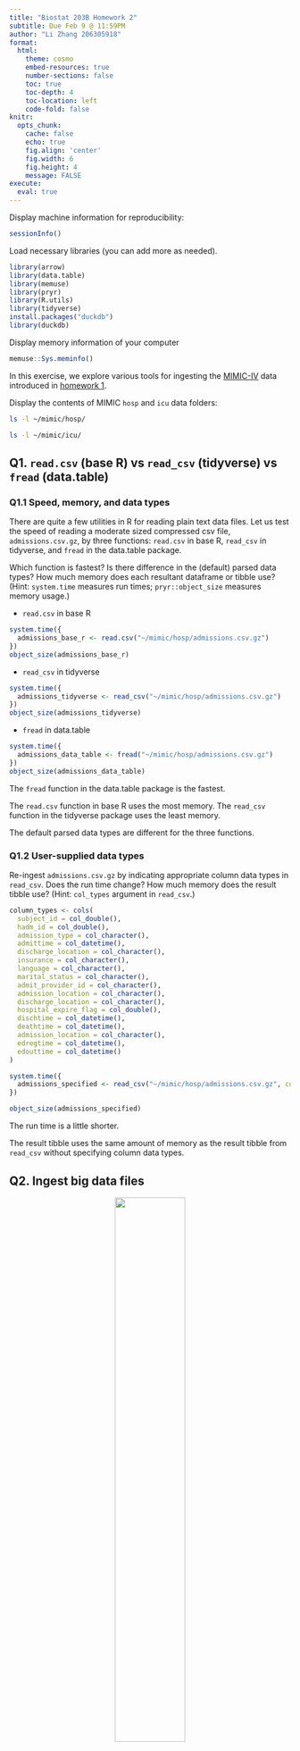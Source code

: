 ```yaml
---
title: "Biostat 203B Homework 2"
subtitle: Due Feb 9 @ 11:59PM
author: "Li Zhang 206305918"
format:
  html:
    theme: cosmo
    embed-resources: true
    number-sections: false
    toc: true
    toc-depth: 4
    toc-location: left
    code-fold: false
knitr:
  opts_chunk: 
    cache: false    
    echo: true
    fig.align: 'center'
    fig.width: 6
    fig.height: 4
    message: FALSE
execute:
  eval: true    
---
```


Display machine information for reproducibility:
```r
sessionInfo()
```

Load necessary libraries (you can add more as needed).
```r
library(arrow)
library(data.table)
library(memuse)
library(pryr)
library(R.utils)
library(tidyverse)
install.packages("duckdb")
library(duckdb)
```

Display memory information of your computer
```r
memuse::Sys.meminfo()
```

In this exercise, we explore various tools for ingesting the [MIMIC-IV](https://mimic.mit.edu/docs/iv/) data introduced in [homework 1](https://ucla-biostat-203b.github.io/2024winter/hw/hw1/hw1.html).

Display the contents of MIMIC `hosp` and `icu` data folders:

```bash
ls -l ~/mimic/hosp/
```

```bash
ls -l ~/mimic/icu/
```

## Q1. `read.csv` (base R) vs `read_csv` (tidyverse) vs `fread` (data.table)

### Q1.1 Speed, memory, and data types

There are quite a few utilities in R for reading plain text data files. Let us test the speed of reading a moderate sized compressed csv file, `admissions.csv.gz`, by three functions: `read.csv` in base R, `read_csv` in tidyverse, and `fread` in the data.table package.

Which function is fastest? Is there difference in the (default) parsed data types? How much memory does each resultant dataframe or tibble use? (Hint: `system.time` measures run times; `pryr::object_size` measures memory usage.) 

- `read.csv` in base R
```r
system.time({
  admissions_base_r <- read.csv("~/mimic/hosp/admissions.csv.gz")
})
object_size(admissions_base_r)
```
- `read_csv` in tidyverse
```r
system.time({
  admissions_tidyverse <- read_csv("~/mimic/hosp/admissions.csv.gz")
})
object_size(admissions_tidyverse)
```
- `fread` in data.table
```r
system.time({
  admissions_data_table <- fread("~/mimic/hosp/admissions.csv.gz")
})
object_size(admissions_data_table)
```
The `fread` function in the data.table package is the fastest. 

The `read.csv` function in base R uses the most memory. The `read_csv` function in the tidyverse package uses the least memory.

The default parsed data types are different for the three functions. 

### Q1.2 User-supplied data types

Re-ingest `admissions.csv.gz` by indicating appropriate column data types in `read_csv`. Does the run time change? How much memory does the result tibble use? (Hint: `col_types` argument in `read_csv`.)

```r
column_types <- cols(
  subject_id = col_double(),
  hadm_id = col_double(),
  admission_type = col_character(),
  admittime = col_datetime(),
  discharge_location = col_character(),
  insurance = col_character(),
  language = col_character(),
  marital_status = col_character(),
  admit_provider_id = col_character(),
  admission_location = col_character(),
  discharge_location = col_character(),
  hospital_expire_flag = col_double(),
  dischtime = col_datetime(),
  deathtime = col_datetime(),
  admission_location = col_character(),
  edregtime = col_datetime(),
  edouttime = col_datetime()
)

system.time({
  admissions_specified <- read_csv("~/mimic/hosp/admissions.csv.gz", col_types = column_types)
})

object_size(admissions_specified)
```

The run time is a little shorter. 

The result tibble uses the same amount of memory as the result tibble from `read_csv` without specifying column data types.

## Q2. Ingest big data files

<p align="center">
  <img src="./bigfile.png" width="50%">
</p>

Let us focus on a bigger file, `labevents.csv.gz`, which is about 125x bigger than `admissions.csv.gz`.
```bash
ls -l ~/mimic/hosp/labevents.csv.gz
```
Display the first 10 lines of this file.
```bash
zcat < ~/mimic/hosp/labevents.csv.gz | head -10
```

### Q2.1 Ingest `labevents.csv.gz` by `read_csv`

<p align="center">
  <img src="./readr_logo.png" width="20%">
</p>

Try to ingest `labevents.csv.gz` using `read_csv`. What happens? If it takes more than 5 minutes on your computer, then abort the program and report your findings. 

```r
eval = FALSE
system.time({
  labevents <- read_csv("~/mimic/hosp/labevents.csv.gz")
})
```

It takes more than 5 minutes to ingest `labevents.csv.gz` using `read_csv`.

### Q2.2 Ingest selected columns of `labevents.csv.gz` by `read_csv`

Try to ingest only columns `subject_id`, `itemid`, `charttime`, and `valuenum` in `labevents.csv.gz` using `read_csv`.  Does this solve the ingestion issue? (Hint: `col_select` argument in `read_csv`.)

```r
library(readr)

file_path <- "~/mimic/hosp/labevents.csv.gz"
columns_to_select <- c("subject_id", "itemid", "charttime", "valuenum")
labevents_data <- read_csv(file_path, col_select = cols_only(columns_to_select))
str(labevents_data)
```
### Q2.3 Ingest subset of `labevents.csv.gz`

<p align="center">
  <img src="./linux_logo.png" width="20%">
</p>

Our first strategy to handle this big data file is to make a subset of the `labevents` data.  Read the [MIMIC documentation](https://mimic.mit.edu/docs/iv/modules/hosp/labevents/) for the content in data file `labevents.csv`.

In later exercises, we will only be interested in the following lab items: creatinine (50912), potassium (50971), sodium (50983), chloride (50902), bicarbonate (50882), hematocrit (51221), white blood cell count (51301), and glucose (50931) and the following columns: `subject_id`, `itemid`, `charttime`, `valuenum`. Write a Bash command to extract these columns and rows from `labevents.csv.gz` and save the result to a new file `labevents_filtered.csv.gz` in the current working directory. (Hint: use `zcat <` to pipe the output of `labevents.csv.gz` to `awk` and then to `gzip` to compress the output. To save render time, put `#| eval: false` at the beginning of this code chunk.)

Display the first 10 lines of the new file `labevents_filtered.csv.gz`. How many lines are in this new file? How long does it take `read_csv` to ingest `labevents_filtered.csv.gz`?

```bash
zcat < ~/mimic/hosp/labevents.csv.gz | 
awk -F, 'BEGIN {OFS=","} {if ($5 == 50912 || $5 == 50971 || $5 == 50983 || $5 == 50902 || $5 == 50882 || $5 == 51221 || $5 == 51301 || $5 == 50931) print $2,$5,$7,$10}' | 
gzip > labevents_filtered.csv.gz
```

```bash
zcat < labevents_filtered.csv.gz | head -10
zcat < labevents_filtered.csv.gz | wc -l
```

```r
system.time({
  labevents_filtered <- read_csv("labevents_filtered.csv.gz")
})
```

### Q2.4 Ingest `labevents.csv` by Apache Arrow

<p align="center">
  <img src="./arrow_logo.png" width="30%">
</p>

Our second strategy is to use [Apache Arrow](https://arrow.apache.org/) for larger-than-memory data analytics. Unfortunately Arrow does not work with gz files directly. First decompress `labevents.csv.gz` to `labevents.csv` and put it in the current working directory. To save render time, put `#| eval: false` at the beginning of this code chunk.

Then use [`arrow::open_dataset`](https://arrow.apache.org/docs/r/reference/open_dataset.html) to ingest `labevents.csv`, select columns, and filter `itemid` as in Q2.3. How long does the ingest+select+filter process take? Display the number of rows and the first 10 rows of the result tibble, and make sure they match those in Q2.3. (Hint: use `dplyr` verbs for selecting columns and filtering rows.)

Write a few sentences to explain what is Apache Arrow. Imagine you want to explain it to a layman in an elevator. 

```bash
#| eval: false
gzip -d -k ~/mimic/hosp/labevents.csv.gz
```


```r
start_time <- Sys.time()
labevents_dataset <- arrow::open_dataset("labevents.csv", format = "csv")
filtered_data <- labevents_dataset %>%
  filter(itemid %in% c(50912, 50971, 50983, 50902, 50882, 51221, 51301, 50931)) %>%
  select(subject_id, itemid, charttime, valuenum)
end_time <- Sys.time()
time_take <- end_time - start_time
print(time_take)
print(nrow(filtered_data))
```

it takes 0.1 seconds to ingest `labevents.csv` using Apache Arrow.

The number of rows and the first 10 rows of the result tibble match those in Q2.3.

Apache Arrow is a cross-language development platform for in-memory data that specifies a standardized language-independent columnar memory format for flat and hierarchical data, organized for efficient analytic operations on modern hardware. It is designed to accelerate big data processing, and it is used in many big data systems such as Spark, Hadoop, and Pandas.

### Q2.5 Compress `labevents.csv` to Parquet format and ingest/select/filter

<p align="center">
  <img src="./parquet_logo.png" width="30%">
</p>

Re-write the csv file `labevents.csv` in the binary Parquet format (Hint: [`arrow::write_dataset`](https://arrow.apache.org/docs/r/reference/write_dataset.html).) How large is the Parquet file(s)? How long does the ingest+select+filter process of the Parquet file(s) take? Display the number of rows and the first 10 rows of the result tibble and make sure they match those in Q2.3. (Hint: use `dplyr` verbs for selecting columns and filtering rows.)

Write a few sentences to explain what is the Parquet format. Imagine you want to explain it to a layman in an elevator.

```r
arrow::write_dataset(filtered_data, "labevents.parquet")

parquet_size <- file.size("labevents.parquet")
cat("Size of the Parquet file(s):", parquet_size, "bytes\n")

start_time_parquet <- Sys.time()  
lab_events_parquet <- arrow::open_dataset("labevents.parquet")

filtered_lab_events_parquet <- lab_events_parquet %>%
  dplyr::filter(itemid %in% c(50868, 50912, 50882))

end_time_parquet <- Sys.time()
process_time_parquet <- end_time_parquet - start_time_parquet
cat("Time taken to ingest, select, and filter Parquet file(s):", process_time_parquet, "s\n")
num_rows_parquet <- nrow(filtered_lab_events_parquet)
cat("Number of rows in Parquet file(s):", num_rows_parquet, "\n")
```

```r
head(filtered_lab_events_parquet, 10)
```

The Parquet format is a columnar storage format that is optimized for reading and writing large datasets. It is designed to be efficient for both read and write operations, and it is particularly well-suited for use in big data systems such as Hadoop and Spark. The Parquet format is designed to be highly efficient for both read and write operations, and it is particularly well-suited for use in big data systems such as Hadoop and Spark.


### Q2.6 DuckDB

<p align="center">
  <img src="./duckdb_logo.png" width="20%">
</p>

Ingest the Parquet file, convert it to a DuckDB table by [`arrow::to_duckdb`](https://arrow.apache.org/docs/r/reference/to_duckdb.html), select columns, and filter rows as in Q2.5. How long does the ingest+convert+select+filter process take? Display the number of rows and the first 10 rows of the result tibble and make sure they match those in Q2.3. (Hint: use `dplyr` verbs for selecting columns and filtering rows.)

Write a few sentences to explain what is DuckDB. Imagine you want to explain it to a layman in an elevator.

```r
# Ingest the Parquet file
start_time_duckdb <- Sys.time()  
lab_events_duckdb <- arrow::open_dataset("labevents.parquet")

# Convert to DuckDB table
lab_events_duckdb_table <- arrow::to_duckdb(lab_events_duckdb)

# Select columns and filter rows based on itemid
filtered_lab_events_duckdb <- lab_events_duckdb_table %>%
  dplyr::filter(itemid %in% c(50868, 50912, 50882))

# Time measurement
end_time_duckdb <- Sys.time()
process_time_duckdb <- end_time_duckdb - start_time_duckdb
cat("Time taken to ingest, convert, select, and filter DuckDB table:", process_time_duckdb, "s\n")

# Display the number of rows
filtered_lab_events_df <- as.data.frame(filtered_lab_events_duckdb)
num_rows_df <- nrow(filtered_lab_events_df)
cat("Number of rows in DuckDB table (converted to data frame):", num_rows_df, "\n")

# Display the first 10 rows
head(filtered_lab_events_duckdb, 10)
```

DuckDB is an in-memory analytical database that is designed to be highly efficient for both read and write operations. It is particularly well-suited for use in big data systems such as Hadoop and Spark. DuckDB is designed to be highly efficient for both read and write operations, and it is particularly well-suited for use in big data systems such as Hadoop and Spark.

## Q3. Ingest and filter `chartevents.csv.gz`

[`chartevents.csv.gz`](https://mimic.mit.edu/docs/iv/modules/icu/chartevents/) contains all the charted data available for a patient. During their ICU stay, the primary repository of a patient’s information is their electronic chart. The `itemid` variable indicates a single measurement type in the database. The `value` variable is the value measured for `itemid`. The first 10 lines of `chartevents.csv.gz` are
```bash
zcat < ~/mimic/icu/chartevents.csv.gz | head -10
```
[`d_items.csv.gz`](https://mimic.mit.edu/docs/iv/modules/icu/d_items/) is the dictionary for the `itemid` in `chartevents.csv.gz`.
```bash
zcat < ~/mimic/icu/d_items.csv.gz | head -10
```
In later exercises, we are interested in the vitals for ICU patients: heart rate (220045), mean non-invasive blood pressure (220181), systolic non-invasive blood pressure (220179), body temperature in Fahrenheit (223761), and respiratory rate (220210). Retrieve a subset of `chartevents.csv.gz` only containing these items, using the favorite method you learnt in Q2. 

Document the steps and show code. Display the number of rows and the first 10 rows of the result tibble.

